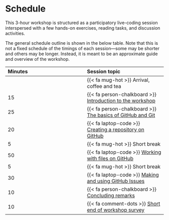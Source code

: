 # Schedule {#sec-schedule}

This 3-hour workshop is structured as a participatory live-coding session
interspersed with a few hands-on exercises, reading tasks, and discussion
activities.

The general schedule outline is shown in the below table. Note that this is
not a fixed schedule of the timings of each session---some may be shorter and
others may be longer. Instead, it is meant to be an approximate guide and
overview of the workshop.

| Minutes | Session topic |
|:-----------------------------------|:-----------------------------------|
|  | {{< fa mug-hot >}} Arrival, coffee and tea |
| 15 | {{< fa person-chalkboard >}} [Introduction to the workshop](/sessions/introduction.qmd) |
| 25 | {{< fa person-chalkboard >}} [The basics of GitHub and Git](/sessions/basics.qmd) |
| 20 | {{< fa laptop-code >}} [Creating a repository on GitHub](/sessions/create-repo.qmd) |
| 5 | {{< fa mug-hot >}} Short break |
| 50 | {{< fa laptop-code >}} [Working with files on GitHub](/sessions/working-with-files.qmd) |
| 5 | {{< fa mug-hot >}} Short break |
| 30 | {{< fa laptop-code >}} [Making and using GitHub Issues](/sessions/using-issues.qmd) |
| 10 | {{< fa person-chalkboard >}} [Concluding remarks](/sessions/conclusion.qmd) |
| 10 | {{< fa comment-dots >}} [Short end of workshop survey]({{< meta surveys.feedback >}}) |
